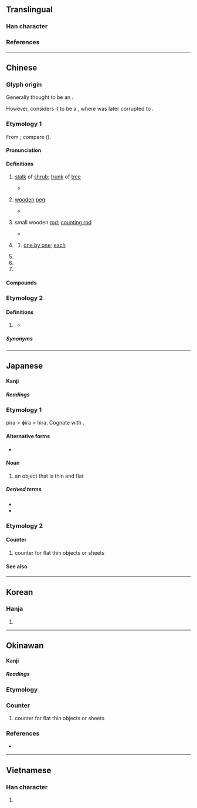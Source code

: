 {{character info}}
==Translingual==

===Han character===
{{Han char|rn=75|rad=木|as=04|sn=8|four=48940|canj=DOK|ids=⿰木攵}}

===References===
{{Han ref|kx=0516.080|dkj=14554|dj=0904.030|hdz=21171.010|uh=679A}}

----

==Chinese==
{{zh-forms}}

===Glyph origin===
{{Han etym}}
Generally thought to be an {{Han compound|木|攴|ls=ic|t1=tree; wood|t2=hand holding a stick|nocap=1}}.

However, {{zh-ref|Zhengzhang (2003)}} considers it to be a {{Han compound|木|文|ls=psc|c1=s|c2=p|t1=wood|nocap=1}}, where {{zh-l|*文}} was later corrupted to {{zh-l|*攴}}.

===Etymology 1===
From {{der|zh|aav}}; compare {{cog|mkh-okm|mek||branch; bough}} ({{zh-ref|Schuessler, 2007}}).

====Pronunciation====
{{zh-pron
|m=méi
|c=mui4
|h=pfs=mòi
|md=
|mn=xm,qz,tw:mûi/zz:bôe
|w=3me
|mc=y
|oc=y
|cat=n,cls
}}

====Definitions====
{{zh-hanzi}}

# {{lb|zh|archaic}} [[stalk]] of [[shrub]]; [[trunk]] of [[tree]]
#* {{zh-x|遵 彼 ^汝 墳，伐 其 條 枚。|Along those raised banks of the Ru,<br>I cut down the branches and slender '''stems'''.|ref=Shijing}}
# {{lb|zh|historical}} [[wooden]] [[peg]] {{gloss|a [[gag]] for [[marching]] [[soldier]]s to [[prevent]] [[talk]]ing}}
#* {{zh-x|又 如 赴-敵 之 兵，銜-枚 疾-走，不-聞 號令，但聞 人馬 之 行{xíng} 聲。|Or again, like the sound of soldiers going to battle, who march swiftly with their '''gags''' between their teeth, when the captain's voice cannot be heard, but only the tramp of horses and men moving. |CL|ref={{circa2|1059|short=yes}}, {{w|Ouyang Xiu}} ({{w2|zh|歐陽修}}), ''Autumn'' ({{lang|zh|《[[s:zh:秋聲賦|秋聲賦]]》}}). English [[s:More Translations from the Chinese/Autumn|translation]] by {{w|Arthur Waley}} (1919).}}
# {{lb|zh|obsolete}} small wooden [[rod]]; [[counting rod]]<!--《春秋左傳正義·昭十二年》注疏-->
#* {{zh-x|南 ^蒯 枚 筮 之，遇 ^坤 ䷁ 之 ^比 ䷇。|Nan Kuai used '''small rods''' in the place of yarrow stalks to divine in a casual manner. He first encountered the sign of ''Kun'' which then gave rise to ''Bi''.|ref=Zuozhuan}}
# {{lb|zh|dated}} {{zh-classifier|generic [[countable]] objects}}<!--Historical usage: ibid., "今人數物云一枚兩枚"-->
## [[one by one]]; [[each]]
##: {{zh-x|枚舉|to enumerate}}
# {{zh-classifier|[[small]], [[flat]] [[object]]s, such as [[coin]]s, [[stamp]]s, [[badge]]s, [[pearl]]s, [[sporting]] [[medal]]s|cat=y}}
# {{zh-classifier|[[rocket]]s, [[satellite]]s and certain [[weapon]]s (especially [[bomb]]s)}}
# {{surname|zh}}

====Compounds====
{{zh-der|不可枚舉|不遑枚舉|不勝枚舉|猜枚|枚枚|枚舉|枚卜|馬工枚速|銜枚|鉗馬銜枚|卷甲銜枚|商枚弄色|啣枚|枚列|枚別|枚子|枚數|枚文|枚筮|枚紀|枚藻|枚謝|枚賈|枚述|枚進|枚鄒|枚馬|條枚|油紙枚子|王枚|籌枚|紙枚|行枚|鄒枚|酒枚|雙枚|馬枚|馬遲枚疾|龜枚}}

===Etymology 2===
{{rfe|zh}}

====Definitions====
{{zh-hanzi}}

# {{lb|zh|Hainanese}} {{zh-classifier|generic [[countable]] objects}}<!--Historical usage: ibid., "今人數物云一枚兩枚"-->
#* {{zh-x|kopi\Kopi 牛奶 飯珍 雞閹　這 枚 就是 海南 經典|Coffee with milk, rice balls and a capon, these are Hainan's classics.|MN-H|ref={{lang|zh|麦英}}, [https://www.youtube.com/watch?v=lfK_bAQQfPU&t=7s {{lang|zh|海南鸡饭}}]}}

=====Synonyms=====
{{zh-dial|個}}

----

==Japanese==

====Kanji====
{{ja-kanji|grade=6|rs=木04}}

=====Readings=====
{{ja-readings
|goon=まい, め
|kanon=ばい
|kun=ひら-
}}

===Etymology 1===
{{ja-kanjitab|ひら|yomi=k}}
pira > ɸira > hira. Cognate with {{m|ja|平|tr=hira||flat}}.

====Alternative forms====
* {{l|ja|片}}

====Noun====
{{ja-noun|ひら}}

# an object that is thin and flat

=====Derived terms=====
* {{ja-r|帷%子|かた%びら}}
* {{ja-r|湯%帷%子|ゆ%かた%びら}}

===Etymology 2===
{{ja-kanjitab|まい|yomi=o}}
{{rfe|ja}}

====Counter====
{{ja-pos|まい|counter}}

# counter for flat thin objects or sheets

====See also====
{{ja-number-counter:枚}}

----

==Korean==

===Hanja===
{{ko-hanja|매}}

# {{rfdef|ko|sort=木04}}

----

==Okinawan==

====Kanji====
{{ryu-kanji|grade=6|rs=木04}}

=====Readings=====
{{ryu-readings
|on=めー
}}

===Etymology===
{{ryu-kanjitab|めー|yomi=o}}
{{rfe|ryu}}

===Counter===
{{ryu-pos|counter|めー}}

# counter for flat thin objects or sheets

===References===
* {{R:Shuri-Naha Dialect Dictionary|メー|SN36311}}

----

==Vietnamese==

===Han character===
{{vi-readings|rs=木04|reading=mai}}

# {{rfdef|vi|sort=木04}}